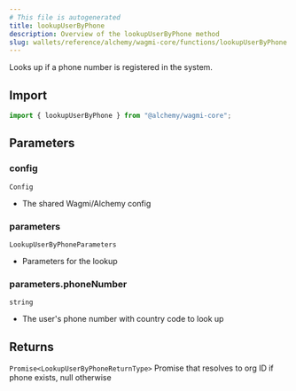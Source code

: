 ```yaml
---
# This file is autogenerated
title: lookupUserByPhone
description: Overview of the lookupUserByPhone method
slug: wallets/reference/alchemy/wagmi-core/functions/lookupUserByPhone
---
```


Looks up if a phone number is registered in the system.

## Import

```ts
import { lookupUserByPhone } from "@alchemy/wagmi-core";
```

## Parameters

### config

`Config`

- The shared Wagmi/Alchemy config

### parameters

`LookupUserByPhoneParameters`

- Parameters for the lookup

### parameters.phoneNumber

`string`

- The user's phone number with country code to look up

## Returns

`Promise<LookupUserByPhoneReturnType>`
Promise that resolves to org ID if phone exists, null otherwise

